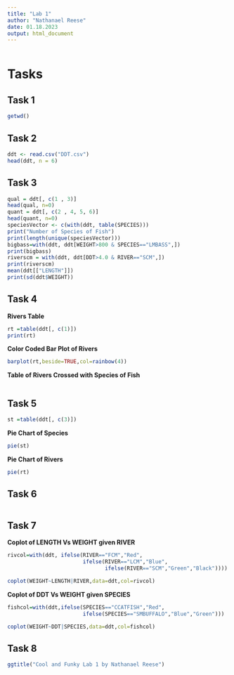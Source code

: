 ```yaml
---
title: "Lab 1"
author: "Nathanael Reese"
date: 01.18.2023
output: html_document
---
```


```r
```

# Tasks

## Task 1

``` r
getwd()
```

## Task 2

``` r
ddt <- read.csv("DDT.csv")
head(ddt, n = 6) 
```

## Task 3

 ``` r
qual = ddt[, c(1 , 3)]
head(qual, n=0)
quant = ddt[, c(2 , 4, 5, 6)]
head(quant, n=0)
speciesVector <- c(with(ddt, table(SPECIES)))
print("Number of Species of Fish")
print(length(unique(speciesVector)))
bigbass=with(ddt, ddt[WEIGHT>800 & SPECIES=="LMBASS",])
print(bigbass)
riverscm = with(ddt, ddt[DDT>4.0 & RIVER=="SCM",])
print(riverscm)
mean(ddt[["LENGTH"]])
print(sd(ddt$WEIGHT))

 ```

## Task 4

**Rivers Table**
```r
rt =table(ddt[, c(1)])
print(rt)
```
**Color Coded Bar Plot of Rivers**
```r
barplot(rt,beside=TRUE,col=rainbow(4))
```

**Table of Rivers Crossed with Species of Fish**
```r

```

## Task 5
```r
st =table(ddt[, c(3)])
```
**Pie Chart of Species**
```r
pie(st)
```

**Pie Chart of Rivers**
```r
pie(rt)
```

## Task 6

```r

```

## Task 7

**Coplot of LENGTH Vs WEIGHT given RIVER**
```r
rivcol=with(ddt, ifelse(RIVER=="FCM","Red",
                        ifelse(RIVER=="LCM","Blue",
                               ifelse(RIVER=="SCM","Green","Black"))))

coplot(WEIGHT~LENGTH|RIVER,data=ddt,col=rivcol)

```

**Coplot of DDT Vs WEIGHT given SPECIES**

```r
fishcol=with(ddt,ifelse(SPECIES=="CCATFISH","Red",
                        ifelse(SPECIES=="SMBUFFALO","Blue","Green")))

coplot(WEIGHT~DDT|SPECIES,data=ddt,col=fishcol)

```

## Task 8

```r
ggtitle("Cool and Funky Lab 1 by Nathanael Reese")
```